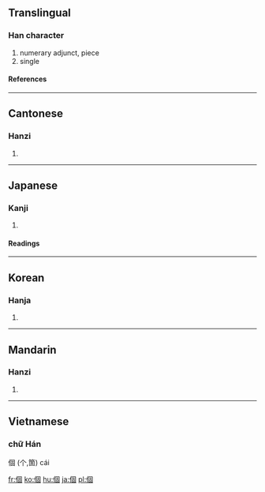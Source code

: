 {{see|个}}

==Translingual==
{{stroke order|type=animate}}
===Han character===
{{Han char|rn=9|rad=人|as=08|sn=10|four=2620<sub>0</sub>|canj=人田十口 (OWJR)}}
# numerary adjunct, piece
# single
====References====
{{Han ref|kx=0107.170|dkj=00758|dj=0228.020|hdz=10178.030|uh=500B|ud=20491|bh=ADD3|bd=44499}}
----

==Cantonese==
===Hanzi===
{{yue-hanzi|jyut=|y=go3}}
# {{defn|Cantonese}}
----
==Japanese==
===Kanji===
{{ja-kanji|grade=5|rs=人08}}
# {{defn|Japanese}}
====Readings====
{{ja-readings|on=[[こ]] (ko), [[か]] (ka)|kun=[[こ]] (ko)}}
----
==Korean==
===Hanja===
{{ko-hanja|hangeul=개|rv=gae|mr=kae}}
# {{defn|Korean}}
----
==Mandarin==
===Hanzi===
{{cmn-hanzi|sim=个|pin=[[gè]] ([[ge4]])|wg=ko<sup>4</sup>}}
# {{defn|Mandarin}}
----
==Vietnamese==
===chữ Hán===
個 (个,箇) cái

[[fr:個]]
[[ko:個]]
[[hu:個]]
[[ja:個]]
[[pl:個]]